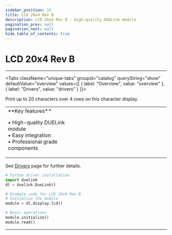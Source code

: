 ```yaml
---
sidebar_position: 15
title: LCD 20x4 Rev B
description: LCD 20x4 Rev B - High-quality DUELink module
pagination_prev: null
pagination_next: null
hide_table_of_contents: true
---
```



# LCD 20x4 Rev B

<ImageSection 
  product="dlc20x4-b"
  tagline="20x4 Character Display"
/>

---

<Tabs className="unique-tabs" groupid="catalog" queryString="show" defaultValue="overview"
  values={[
    {
        label: "Overview",
        value: "overview"
    },
    {
        label: "Drivers",
        value: "drivers"
    }
]}>

<TabItem value="overview">

Print up to 20 characters over 4 rows on this character display.

<table><td width='50%'>
**Key features**

• High-quality DUELink module<br/>
• Easy integration<br/>
• Professional grade components<br/>

</td><td width='50%'>

</td></table>

</TabItem>

<TabItem value="drivers">

See [Drivers](../../engine/drivers) page for further details.

```python
# Python driver installation
import duelink
dl = duelink.DueLink()

# Example code for LCD 20x4 Rev B
# Initialize the module
module = dl.display.lcd()

# Basic operations
module.initialize()
module.read()
```

</TabItem>


</Tabs>

---

<OrderSection
    product="DUELink LCD 20x4 B"
    partnumber="GDL-DLC20X4-B"
    price="$19.99"
/>
